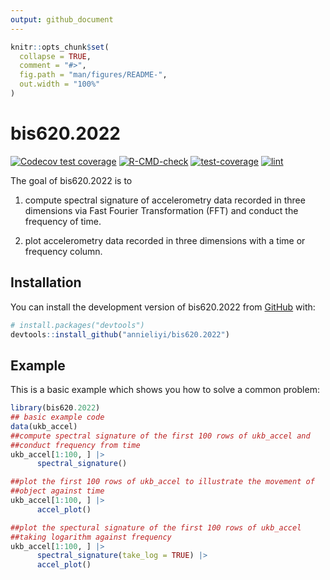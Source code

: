 ```yaml
---
output: github_document
---
```


<!-- README.md is generated from README.Rmd. Please edit that file -->

```r
knitr::opts_chunk$set(
  collapse = TRUE,
  comment = "#>",
  fig.path = "man/figures/README-",
  out.width = "100%"
)
```

# bis620.2022

<!-- badges: start -->
[![Codecov test coverage](https://codecov.io/gh/annieliyi/bis620.2022/branch/main/graph/badge.svg)](https://app.codecov.io/gh/annieliyi/bis620.2022?branch=main)
[![R-CMD-check](https://github.com/annieliyi/bis620.2022/actions/workflows/R-CMD-check.yaml/badge.svg)](https://github.com/annieliyi/bis620.2022/actions/workflows/R-CMD-check.yaml)
[![test-coverage](https://github.com/annieliyi/bis620.2022/actions/workflows/test-coverage.yaml/badge.svg)](https://github.com/annieliyi/bis620.2022/actions/workflows/test-coverage.yaml)
[![lint](https://github.com/annieliyi/bis620.2022/actions/workflows/lint.yaml/badge.svg)](https://github.com/annieliyi/bis620.2022/actions/workflows/lint.yaml)
<!-- badges: end -->

The goal of bis620.2022 is to 

(1) compute spectral signature of accelerometry data recorded in three dimensions via Fast Fourier Transformation (FFT) and conduct the frequency of time.

(2) plot accelerometry data recorded in three dimensions with a time or frequency column.

## Installation

You can install the development version of bis620.2022 from [GitHub](https://github.com/) with:

``` r
# install.packages("devtools")
devtools::install_github("annieliyi/bis620.2022")
```

## Example

This is a basic example which shows you how to solve a common problem:

```r
library(bis620.2022)
## basic example code
data(ukb_accel)
##compute spectral signature of the first 100 rows of ukb_accel and
##conduct frequency from time
ukb_accel[1:100, ] |>
      spectral_signature()

##plot the first 100 rows of ukb_accel to illustrate the movement of
##object against time
ukb_accel[1:100, ] |>
      accel_plot()

##plot the spectural signature of the first 100 rows of ukb_accel
##taking logarithm against frequency
ukb_accel[1:100, ] |>
      spectral_signature(take_log = TRUE) |>
      accel_plot()
```
